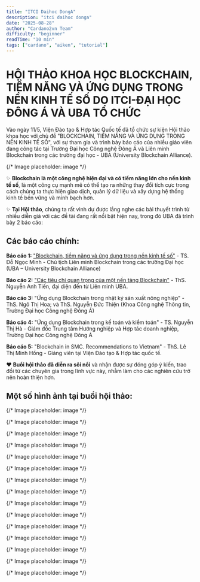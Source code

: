```yaml
---
title: "ITCI Daihoc DongA"
description: "itci daihoc donga"
date: "2025-08-28"
author: "Cardano2vn Team"
difficulty: "beginner"
readTime: "10 min"
tags: ["cardano", "aiken", "tutorial"]
---
```


# HỘI THẢO KHOA HỌC BLOCKCHAIN, TIỀM NĂNG VÀ ỨNG DỤNG TRONG NỀN KINH TẾ SỐ DO ITCI-ĐẠI HỌC ĐÔNG Á VÀ UBA TỔ CHỨC

Vào ngày 11/5, Viện Đào tạo & Hợp tác Quốc tế đã tổ chức sự kiện Hội thảo khoa học với chủ đề "BLOCKCHAIN, TIỀM NĂNG VÀ ỨNG DỤNG TRONG NỀN KINH TẾ SỐ", với sự tham gia và trình bày báo cáo của nhiều giáo viên đang công tác tại Trường Đại học Công nghệ Đông Á và Liên minh Blockchain trong các trường đại học - UBA (University Blockchain Alliance).

{/* Image placeholder: image */}

✨ **Blockchain là một công nghệ hiện đại và có tiềm năng lớn cho nền kinh tế số**, là một công cụ mạnh mẽ có thể tạo ra những thay đổi tích cực trong cách chúng ta thực hiện giao dịch, quản lý dữ liệu và xây dựng hệ thống kinh tế bền vững và minh bạch hơn.

✨ **Tại Hội thảo**, chúng ta rất vinh dự được lắng nghe các bài thuyết trình từ nhiều diễn giả với các đề tài đang rất nổi bật hiện nay, trong đó UBA đã trình bày 2 báo cáo:

## Các báo cáo chính:

**Báo cáo 1:** ["Blockchain, tiềm năng và ứng dụng trong nền kinh tế số"](https://youtu.be/OuidDleJqj8) - TS. Đỗ Ngọc Minh - Chủ tịch Liên minh Blockchain trong các trường Đại học (UBA – University Blockchain Alliance)

**Báo cáo 2:** ["Các tiêu chí quan trọng của một nền tảng Blockchain"](https://youtu.be/8CHBLYS1SUg) - ThS. Nguyễn Anh Tiến, đại diện đến từ Liên minh UBA.

**Báo cáo 3:** "Ứng dụng Blockchain trong nhật ký sản xuất nông nghiệp" - ThS. Ngô Thị Hoa; và ThS. Nguyễn Đức Thiện (Khoa Công nghệ Thông tin, Trường Đại học Công nghệ Đông Á)

**Báo cáo 4:** "Ứng dụng Blockchain trong kế toán và kiểm toán" - TS. Nguyễn Thị Hà - Giám đốc Trung tâm Hướng nghiệp và Hợp tác doanh nghiệp, Trường Đại học Công nghệ Đông Á

**Báo cáo 5:** "Blockchain in SMC. Recommendations to Vietnam" - ThS. Lê Thị Minh Hồng - Giảng viên tại Viện Đào tạo & Hợp tác quốc tế.

❤ **Buổi hội thảo đã diễn ra sôi nổi** và nhận được sự đóng góp ý kiến, trao đổi từ các chuyên gia trong lĩnh vực này, nhằm làm cho các nghiên cứu trở nên hoàn thiện hơn.

## Một số hình ảnh tại buổi hội thảo:

{/* Image placeholder: image */}

{/* Image placeholder: image */}

{/* Image placeholder: image */}

{/* Image placeholder: image */}

{/* Image placeholder: image */}

{/* Image placeholder: image */}

{/* Image placeholder: image */}

{/* Image placeholder: image */}

{/* Image placeholder: image */}

{/* Image placeholder: image */}

{/* Image placeholder: image */}

{/* Image placeholder: image */}

{/* Image placeholder: image */}

{/* Image placeholder: image */}

{/* Image placeholder: image */}


